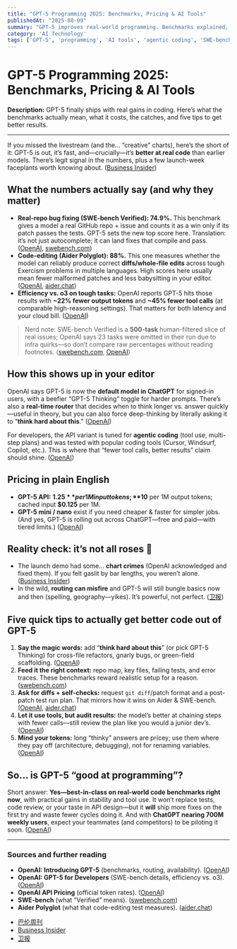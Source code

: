 ```yaml
---
title: "GPT-5 Programming 2025: Benchmarks, Pricing & AI Tools"
publishedAt: "2025-08-09"
summary: "GPT-5 improves real-world programming. Benchmarks explained, pricing, pitfalls, and practical AI tools—plus five tips to get better results in your editor and API."
category: 'AI Technology'
tags: ['GPT-5', 'programming', 'AI tools', 'agentic coding', 'SWE-bench', 'Aider', 'OpenAI', 'benchmarks', 'developer tools']
---
```


# GPT-5 Programming 2025: Benchmarks, Pricing & AI Tools

**Description:** GPT-5 finally ships with real gains in coding. Here’s what the benchmarks actually mean, what it costs, the catches, and five tips to get better results.

---

If you missed the livestream (and the… “creative” charts), here’s the short of it: GPT-5 is out, it’s fast, and—crucially—it’s **better at real code** than earlier models. There’s legit signal in the numbers, plus a few launch-week faceplants worth knowing about. ([Business Insider][1])

## What the numbers actually say (and why they matter)

* **Real-repo bug fixing (SWE-bench Verified): 74.9%.** This benchmark gives a model a real GitHub repo + issue and counts it as a win only if its patch passes the tests. GPT-5 sets the new top score here. Translation: it’s not just autocomplete; it can land fixes that compile and pass. ([OpenAI][2], [swebench.com][3])
* **Code-editing (Aider Polyglot): 88%.** This one measures whether the model can reliably produce correct **diffs/whole-file edits** across tough Exercism problems in multiple languages. High scores here usually mean fewer malformed patches and less babysitting in your editor. ([OpenAI][2], [aider.chat][4])
* **Efficiency vs. o3 on tough tasks:** OpenAI reports GPT-5 hits those results with **~22% fewer output tokens** and **~45% fewer tool calls** (at comparable high-reasoning settings). That matters for both latency and your cloud bill. ([OpenAI][5])

> Nerd note: SWE-bench Verified is a **500-task** human-filtered slice of real issues; OpenAI says 23 tasks were omitted in their run due to infra quirks—so don’t compare raw percentages without reading footnotes. ([swebench.com][6], [OpenAI][5])

## How this shows up in your editor

OpenAI says GPT-5 is now the **default model in ChatGPT** for signed-in users, with a beefier “GPT-5 Thinking” toggle for harder prompts. There’s also a **real-time router** that decides when to think longer vs. answer quickly—useful in theory, but you can also force deep-thinking by literally asking it to “**think hard about this**.” ([OpenAI][7])

For developers, the API variant is tuned for **agentic coding** (tool use, multi-step plans) and was tested with popular coding tools (Cursor, Windsurf, Copilot, etc.). This is where that “fewer tool calls, better results” claim should shine. ([OpenAI][5])

## Pricing in plain English

* **GPT-5 API:** **$1.25** per 1M input tokens; **$10** per 1M output tokens; cached input **$0.125** per 1M.
* **GPT-5 mini / nano** exist if you need cheaper & faster for simpler jobs.
  (And yes, GPT-5 is rolling out across ChatGPT—free and paid—with tiered limits.) ([OpenAI][8])

## Reality check: it’s not all roses 🌹

* The launch demo had some… **chart crimes** (OpenAI acknowledged and fixed them). If you felt gaslit by bar lengths, you weren’t alone. ([Business Insider][1])
* In the wild, **routing can misfire** and GPT-5 will still bungle basics now and then (spelling, geography—yikes). It’s powerful, not perfect. ([卫报][9])

## Five quick tips to actually get better code out of GPT-5

1. **Say the magic words:** add “**think hard about this**” (or pick GPT-5 Thinking) for cross-file refactors, gnarly bugs, or green-field scaffolding. ([OpenAI][7])
2. **Feed it the right context:** repo map, key files, failing tests, and error traces. These benchmarks reward realistic setup for a reason. ([swebench.com][3])
3. **Ask for diffs + self-checks:** request `git diff`/patch format and a post-patch test run plan. That mirrors how it wins on Aider & SWE-bench. ([OpenAI][2], [aider.chat][4])
4. **Let it use tools, but audit results:** the model’s better at chaining steps with fewer calls—still review the plan like you would a junior dev’s. ([OpenAI][5])
5. **Mind your tokens:** long “thinky” answers are pricey; use them where they pay off (architecture, debugging), not for renaming variables. ([OpenAI][5])

## So… is GPT-5 “good at programming”?

Short answer: **Yes—best-in-class on real-world code benchmarks right now**, with practical gains in stability and tool use. It won’t replace tests, code review, or your taste in API design—but it **will** ship more fixes on the first try and waste fewer cycles doing it. And with **ChatGPT nearing 700M weekly users**, expect your teammates (and competitors) to be piloting it soon. ([OpenAI][2])

---

### Sources and further reading

* **OpenAI: Introducing GPT-5** (benchmarks, routing, availability). ([OpenAI][2])
* **OpenAI: GPT-5 for Developers** (SWE-bench details, efficiency vs. o3). ([OpenAI][5])
* **OpenAI API Pricing** (official token rates). ([OpenAI][8])
* **SWE-bench** (what “Verified” means). ([swebench.com][3])
* **Aider Polyglot** (what that code-editing test measures). ([aider.chat][4])

- [巴伦周刊](https://www.barrons.com/articles/openai-new-chatgpt-ai-model-gpt-5-a79eda90?utm_source=chatgpt.com)
- [Business Insider](https://www.businessinsider.com/openai-made-mistakes-with-charts-in-its-gpt-5-demo-2025-8?utm_source=chatgpt.com)
- [卫报](https://www.theguardian.com/australia-news/2025/aug/08/openai-chatgpt-5-struggled-with-spelling-and-geography?utm_source=chatgpt.com)

[1]: https://www.businessinsider.com/openai-made-mistakes-with-charts-in-its-gpt-5-demo-2025-8?utm_source=chatgpt.com "OpenAI fixes 'unintentional chart crime' after people pointed out something was off in the GPT-5 livestream"
[2]: https://openai.com/index/introducing-gpt-5/ "Introducing GPT-5 | OpenAI"
[3]: https://www.swebench.com/SWE-bench/?utm_source=chatgpt.com "Overview - SWE-bench documentation"
[4]: https://aider.chat/docs/leaderboards/?utm_source=chatgpt.com "Aider LLM Leaderboards"
[5]: https://openai.com/index/introducing-gpt-5-for-developers/?utm_source=chatgpt.com "Introducing GPT‑5 for developers | OpenAI"
[6]: https://www.swebench.com/?utm_source=chatgpt.com "SWE-bench Leaderboards"
[7]: https://openai.com/index/introducing-gpt-5/?utm_source=chatgpt.com "Introducing GPT-5 - OpenAI"
[8]: https://openai.com/api/pricing/ "Pricing | OpenAI"
[9]: https://www.theguardian.com/australia-news/2025/aug/08/openai-chatgpt-5-struggled-with-spelling-and-geography?utm_source=chatgpt.com "OpenAI unveils ChatGPT-5 and its hyped 'PhD level' intelligence struggled with basic spelling and geography"


